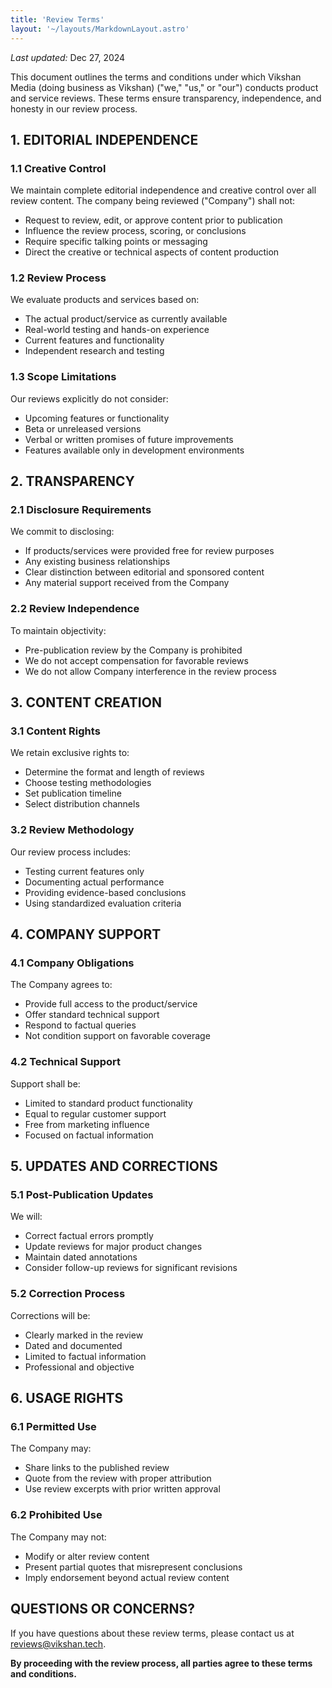 ```yaml
---
title: 'Review Terms'
layout: '~/layouts/MarkdownLayout.astro'
---
```


_Last updated:_ Dec 27, 2024


This document outlines the terms and conditions under which Vikshan Media (doing business as Vikshan) ("we," "us," or "our") conducts product and service reviews. These terms ensure transparency, independence, and honesty in our review process.

## 1. EDITORIAL INDEPENDENCE

### 1.1 Creative Control
We maintain complete editorial independence and creative control over all review content. The company being reviewed ("Company") shall not:
- Request to review, edit, or approve content prior to publication
- Influence the review process, scoring, or conclusions
- Require specific talking points or messaging
- Direct the creative or technical aspects of content production

### 1.2 Review Process
We evaluate products and services based on:
- The actual product/service as currently available
- Real-world testing and hands-on experience
- Current features and functionality
- Independent research and testing

### 1.3 Scope Limitations
Our reviews explicitly do not consider:
- Upcoming features or functionality
- Beta or unreleased versions
- Verbal or written promises of future improvements
- Features available only in development environments

## 2. TRANSPARENCY

### 2.1 Disclosure Requirements
We commit to disclosing:
- If products/services were provided free for review purposes
- Any existing business relationships
- Clear distinction between editorial and sponsored content
- Any material support received from the Company

### 2.2 Review Independence
To maintain objectivity:
- Pre-publication review by the Company is prohibited
- We do not accept compensation for favorable reviews
- We do not allow Company interference in the review process

## 3. CONTENT CREATION

### 3.1 Content Rights
We retain exclusive rights to:
- Determine the format and length of reviews
- Choose testing methodologies
- Set publication timeline
- Select distribution channels

### 3.2 Review Methodology
Our review process includes:
- Testing current features only
- Documenting actual performance
- Providing evidence-based conclusions
- Using standardized evaluation criteria

## 4. COMPANY SUPPORT

### 4.1 Company Obligations
The Company agrees to:
- Provide full access to the product/service
- Offer standard technical support
- Respond to factual queries
- Not condition support on favorable coverage

### 4.2 Technical Support
Support shall be:
- Limited to standard product functionality
- Equal to regular customer support
- Free from marketing influence
- Focused on factual information

## 5. UPDATES AND CORRECTIONS

### 5.1 Post-Publication Updates
We will:
- Correct factual errors promptly
- Update reviews for major product changes
- Maintain dated annotations
- Consider follow-up reviews for significant revisions

### 5.2 Correction Process
Corrections will be:
- Clearly marked in the review
- Dated and documented
- Limited to factual information
- Professional and objective

## 6. USAGE RIGHTS

### 6.1 Permitted Use
The Company may:
- Share links to the published review
- Quote from the review with proper attribution
- Use review excerpts with prior written approval

### 6.2 Prohibited Use
The Company may not:
- Modify or alter review content
- Present partial quotes that misrepresent conclusions
- Imply endorsement beyond actual review content

## QUESTIONS OR CONCERNS?

If you have questions about these review terms, please contact us at [reviews@vikshan.tech](mailto:reviews@vikshan.tech).

**By proceeding with the review process, all parties agree to these terms and conditions.**